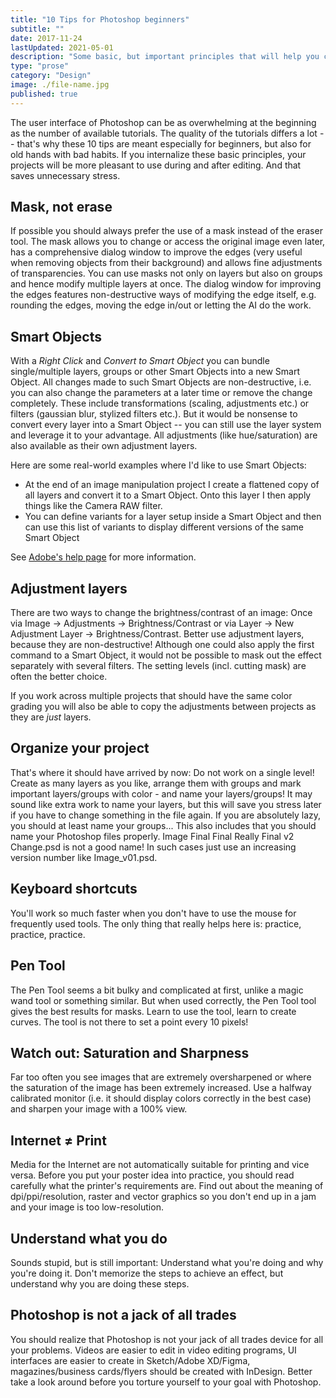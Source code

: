 ```yaml
---
title: "10 Tips for Photoshop beginners"
subtitle: ""
date: 2017-11-24
lastUpdated: 2021-05-01
description: "Some basic, but important principles that will help you create more enjoyable projects during and after the editing."
type: "prose"
category: "Design"
image: ./file-name.jpg
published: true
---
```


The user interface of Photoshop can be as overwhelming at the beginning as the number of available tutorials. The quality of the tutorials differs a lot -- that's why these 10 tips are meant especially for beginners, but also for old hands with bad habits. If you internalize these basic principles, your projects will be more pleasant to use during and after editing. And that saves unnecessary stress.

## Mask, not erase

If possible you should always prefer the use of a mask instead of the eraser tool. The mask allows you to change or access the original image even later, has a comprehensive dialog window to improve the edges (very useful when removing objects from their background) and allows fine adjustments of transparencies. You can use masks not only on layers but also on groups and hence modify multiple layers at once. The dialog window for improving the edges features non-destructive ways of modifying the edge itself, e.g. rounding the edges, moving the edge in/out or letting the AI do the work.

## Smart Objects

With a _Right Click_ and _Convert to Smart Object_ you can bundle single/multiple layers, groups or other Smart Objects into a new Smart Object. All changes made to such Smart Objects are non-destructive, i.e. you can also change the parameters at a later time or remove the change completely. These include transformations (scaling, adjustments etc.) or filters (gaussian blur, stylized filters etc.). But it would be nonsense to convert every layer into a Smart Object -- you can still use the layer system and leverage it to your advantage. All adjustments (like hue/saturation) are also available as their own adjustment layers.

Here are some real-world examples where I'd like to use Smart Objects:

- At the end of an image manipulation project I create a flattened copy of all layers and convert it to a Smart Object. Onto this layer I then apply things like the Camera RAW filter.
- You can define variants for a layer setup inside a Smart Object and then can use this list of variants to display different versions of the same Smart Object

See [Adobe's help page](https://helpx.adobe.com/photoshop/using/create-smart-objects.html) for more information.

## Adjustment layers

There are two ways to change the brightness/contrast of an image: Once via Image → Adjustments → Brightness/Contrast or via Layer → New Adjustment Layer → Brightness/Contrast. Better use adjustment layers, because they are non-destructive! Although one could also apply the first command to a Smart Object, it would not be possible to mask out the effect separately with several filters. The setting levels (incl. cutting mask) are often the better choice.

If you work across multiple projects that should have the same color grading you will also be able to copy the adjustments between projects as they are _just_ layers.

## Organize your project

That's where it should have arrived by now: Do not work on a single level! Create as many layers as you like, arrange them with groups and mark important layers/groups with color - and name your layers/groups! It may sound like extra work to name your layers, but this will save you stress later if you have to change something in the file again. If you are absolutely lazy, you should at least name your groups... This also includes that you should name your Photoshop files properly. Image Final Final Really Final v2 Change.psd is not a good name! In such cases just use an increasing version number like Image_v01.psd.

## Keyboard shortcuts

You'll work so much faster when you don't have to use the mouse for frequently used tools. The only thing that really helps here is: practice, practice, practice.

## Pen Tool

The Pen Tool seems a bit bulky and complicated at first, unlike a magic wand tool or something similar. But when used correctly, the Pen Tool tool gives the best results for masks. Learn to use the tool, learn to create curves. The tool is not there to set a point every 10 pixels!

## Watch out: Saturation and Sharpness

Far too often you see images that are extremely oversharpened or where the saturation of the image has been extremely increased. Use a halfway calibrated monitor (i.e. it should display colors correctly in the best case) and sharpen your image with a 100% view.

## Internet ≠ Print

Media for the Internet are not automatically suitable for printing and vice versa. Before you put your poster idea into practice, you should read carefully what the printer's requirements are. Find out about the meaning of dpi/ppi/resolution, raster and vector graphics so you don't end up in a jam and your image is too low-resolution.

## Understand what you do

Sounds stupid, but is still important: Understand what you're doing and why you're doing it. Don't memorize the steps to achieve an effect, but understand why you are doing these steps.

## Photoshop is not a jack of all trades

You should realize that Photoshop is not your jack of all trades device for all your problems. Videos are easier to edit in video editing programs, UI interfaces are easier to create in Sketch/Adobe XD/Figma, magazines/business cards/flyers should be created with InDesign. Better take a look around before you torture yourself to your goal with Photoshop.
